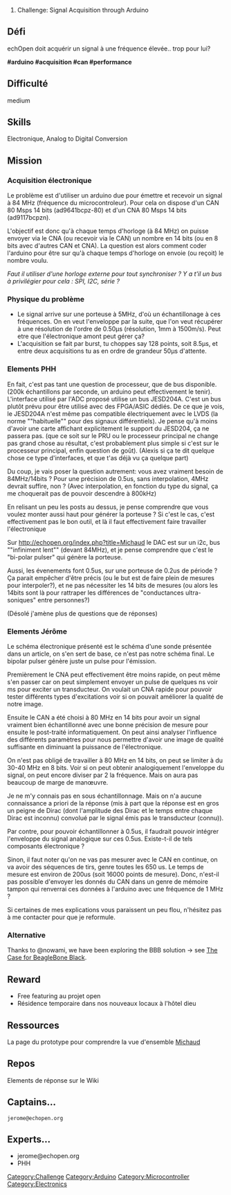 # Challenge: Signal Acquisition through Arduino

== '''Défi''' == 
echOpen doit acquérir un signal à une fréquence élevée.. trop pour lui?

'''#arduino #acquisition #can  #performance'''
== '''Difficulté''' == 
medium
== '''Skills''' == 
Electronique, Analog to Digital Conversion
== '''Mission''' ==
=== Acquisition électronique ===
Le problème est d'utiliser un arduino due pour émettre et recevoir un signal à 84 MHz (fréquence du microcontroleur). Pour cela on dispose d'un CAN 80 Msps 14 bits (ad9641bcpz-80) et d'un CNA 80 Msps 14 bits (ad9117bcpzn).

L'objectif est donc qu'à chaque temps d'horloge (à 84 MHz) on puisse envoyer via le CNA (ou recevoir via le CAN) un nombre en 14 bits (ou en 8 bits avec d'autres CAN et CNA). La question est alors comment coder l'arduino pour être sur qu'à chaque temps d'horloge on envoie (ou reçoit)
le nombre voulu.

''Faut il utiliser d'une horloge externe pour tout synchroniser ? Y a t'il un bus à privilégier pour cela : SPI, I2C, série ?''
=== Physique du problème ===
*Le signal arrive sur une porteuse à 5MHz, d'où un échantillonage à ces fréquences. On en veut l'enveloppe par la suite, que l'on veut récupérer à une résolution de l'ordre de 0.50µs (résolution, 1mm à 1500m/s). Peut etre que l'électronique amont peut gérer ça?
*L'acquisition se fait par burst, tu choppes say 128 points, soit 8.5µs, et entre deux acquisitions tu as en ordre de grandeur 50µs d'attente.


=== Elements PHH ===

En fait, c'est pas tant une question de processeur, que de bus disponible. (200k échantillons par seconde, un arduino peut effectivement le tenir). L'interface utilisé par l'ADC proposé utilise un bus JESD204A. C'est un bus plutôt prévu pour être utilisé avec des FPGA/ASIC dédiés. De ce que je vois, le JESD204A n'est même pas compatible électriquement avec le LVDS (la norme ""habituelle"" pour des signaux différentiels). Je pense qu'à moins d'avoir une carte affichant explicitement le support du JESD204, ça ne passera pas. (que ce soit sur le PRU ou le processeur principal ne change pas grand chose au résultat, c'est probablement plus simple si c'est sur le processeur principal, enfin question de goût). (Alexis si ça te dit quelque chose ce type d'interfaces, et que t'as déjà vu ça quelque part)

Du coup, je vais poser la question autrement: vous avez vraiment besoin de 84MHz/14bits ?
Pour une précision de 0.5us, sans interpolation, 4MHz devrait suffire, non ? (Avec interpolation, en fonction du type du signal, ça me choquerait pas de pouvoir descendre à 800kHz)

En relisant un peu les posts au dessus, je pense comprendre que vous voulez monter aussi haut pour générer la porteuse ? Si c'est le cas, c'est effectivement pas le bon outil, et là il faut effectivement faire travailler l'électronique 

Sur http://echopen.org/index.php?title=Michaud le DAC est sur un i2c, bus ""infiniment lent"" (devant 84MHz), et je pense comprendre que c'est le "bi-polar pulser" qui génère la porteuse.

Aussi, les évenements font 0.5us, sur une porteuse de 0.2us de période ? Ça parait empêcher d'être précis (ou le but est de faire plein de mesures pour interpoler?), et ne pas nécessiter les 14 bits de mesures (ou alors les 14bits sont là pour rattraper les différences de "conductances ultra-soniques" entre personnes?)

(Désolé j'amène plus de questions que de réponses)

=== Elements Jérôme ===

Le schéma électronique présenté est le schéma d'une sonde présentée dans un article, on s'en sert de base, ce n'est pas notre schéma final. Le bipolar pulser génère juste un pulse pour l'émission.

Premièrement le CNA peut effectivement être moins rapide, on peut même s'en passer car on peut simplement envoyer un pulse de quelques ns voir ms pour exciter un transducteur. On voulait un CNA rapide pour pouvoir tester différents types d'excitations voir si on pouvait améliorer la qualité de notre image.

Ensuite le CAN a été choisi à 80 MHz en 14 bits pour avoir un signal vraiment bien échantillonné avec une bonne précision de mesure pour ensuite le post-traité informatiquement. On peut ainsi analyser l'influence des différents paramètres pour nous permettre d'avoir une image de qualité suffisante en diminuant la puissance de l'électronique.

On n'est pas obligé de travailler à 80 MHz en 14 bits, on peut se limiter à du 30-40 MHz en 8 bits. Voir si on peut obtenir analogiquement l'enveloppe du signal, on peut encore diviser par 2 la fréquence. Mais on aura pas beaucoup de marge de manœuvre.

Je ne m'y connais pas en sous échantillonnage. Mais on n'a aucune connaissance a priori de la réponse (mis à part que la réponse est en gros un peigne de Dirac (dont l'amplitude des Dirac et le temps entre chaque Dirac est inconnu) convolué par le signal émis pas le transducteur (connu)).

Par contre, pour pouvoir échantillonner à 0.5us, il faudrait pouvoir intégrer l'enveloppe du signal analogique sur ces 0.5us. Existe-t-il de tels composants électronique ?

Sinon, il faut noter qu'on ne vas pas mesurer avec le CAN en continue, on va avoir des séquences de tirs, genre toutes les 650 us. Le temps de mesure est environ de 200us (soit 16000 points de mesure). Donc, n'est-il pas possible d'envoyer les donnés du CAN dans un genre de mémoire tampon qui renverrai ces données à l'arduino avec une fréquence de 1 MHz ?

Si certaines de mes explications vous paraissent un peu flou, n'hésitez pas à me contacter pour que je reformule.

=== Alternative ===

Thanks to @nowami, we have been exploring the BBB solution -> see [[The Case for BeagleBone Black]].

== '''Reward''' == 
*Free featuring au projet open 
*Résidence temporaire dans nos nouveaux locaux à l'hôtel dieu 
== '''Ressources ''' ==
La page du prototype pour comprendre la vue d'ensemble [[Michaud]]
== '''Repos''' == 
Elements de réponse sur le Wiki 
== '''Captains…''' == 
 jerome@echopen.org
== '''Experts...''' ==
*jerome@echopen.org
*PHH

[[Category:Challenge]]
[[Category:Arduino]]
[[Category:Microcontroller]]
[[Category:Electronics]]